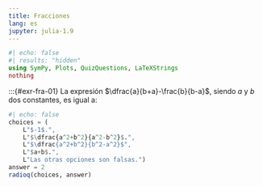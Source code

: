 ```yaml
---
title: Fracciones
lang: es
jupyter: julia-1.9
---
```


```julia
#| echo: false
#| results: "hidden"
using SymPy, Plots, QuizQuestions, LaTeXStrings
nothing
```

:::{#exr-fra-01}
La expresión $\dfrac{a}{b+a}-\frac{b}{b-a}$, siendo $a$ y $b$ dos constantes, es igual a:

```julia
#| echo: false
choices = (
    L"$-1$.", 
    L"$\dfrac{a^2+b^2}{a^2-b^2}$.", 
    L"$\dfrac{a^2+b^2}{b^2-a^2}$", 
    L"$a+b$.",
    L"Las otras opciones son falsas.")
answer = 2
radioq(choices, answer)
```

